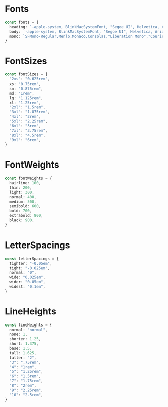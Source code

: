 
<Meta title="Documents / Theme / Typography" />

# Fonts

```ts
const fonts = {
  heading: `-apple-system, BlinkMacSystemFont, "Segoe UI", Helvetica, Arial, sans-serif, "Apple Color Emoji", "Segoe UI Emoji", "Segoe UI Symbol"`,
  body: `-apple-system, BlinkMacSystemFont, "Segoe UI", Helvetica, Arial, sans-serif, "Apple Color Emoji", "Segoe UI Emoji", "Segoe UI Symbol"`,
  mono: `SFMono-Regular,Menlo,Monaco,Consolas,"Liberation Mono","Courier New",monospace`,
}
```

# FontSizes

```ts
const fontSizes = {
  "2xs": "0.625rem",
  xs: "0.75rem",
  sm: "0.875rem",
  md: "1rem",
  lg: "1.125rem",
  xl: "1.25rem",
  "2xl": "1.5rem",
  "3xl": "1.875rem",
  "4xl": "2rem",
  "5xl": "2.25rem",
  "6xl": "3rem",
  "7xl": "3.75rem",
  "8xl": "4.5rem",
  "9xl": "6rem",
}
```

# FontWeights

```ts
const fontWeights = {
  hairline: 100,
  thin: 200,
  light: 300,
  normal: 400,
  medium: 500,
  semibold: 600,
  bold: 700,
  extrabold: 800,
  black: 900,
}
```

# LetterSpacings

```ts
const letterSpacings = {
  tighter: "-0.05em",
  tight: "-0.025em",
  normal: "0",
  wide: "0.025em",
  wider: "0.05em",
  widest: "0.1em",
}
```

# LineHeights

```ts
const lineHeights = {
  normal: "normal",
  none: 1,
  shorter: 1.25,
  short: 1.375,
  base: 1.5,
  tall: 1.625,
  taller: "2",
  "3": ".75rem",
  "4": "1rem",
  "5": "1.25rem",
  "6": "1.5rem",
  "7": "1.75rem",
  "8": "2rem",
  "9": "2.25rem",
  "10": "2.5rem",
}
```
